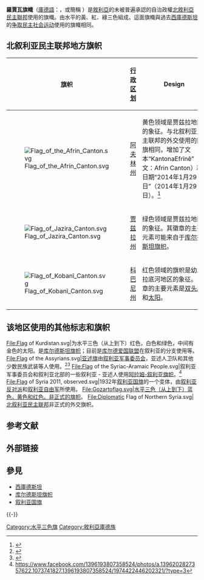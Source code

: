{{noteTA
|G1 = 地名
|1 = zh:庫爾德; zh-hans:库尔德; zh-hk:庫爾德; zh-tw:庫德;
}}

{{expand|time=2015-11-06T15:32:44+00:00}}

{{Infobox Flag
| Name = 北敘利亞民主聯邦旗幟
| Nickname = 北敘利亞民主聯邦旗幟
| Type = National
| Image = Flag of Syrian Kurdistan.svg
| Use = 110000
| Symbol = 
| Proportion = 2:3
| Adoption = 2012年
| Design = [[三色旗|三色旗]]
| name2       = 庫爾德斯坦國旗
| Image2      = Flag of Kurdistan.svg
| Use2        = 001010
| Symbol2     = {{IFIS|Equal}}
| Proportion2 = 2:3
| Adoption2   = 1991年
| Designer2     = [[伊拉克庫德斯坦|伊拉克庫德斯坦]]
| name3       = 庫爾德斯坦外交用旗
| Image3      = Diplomatic Flag of Northern Syria.svg
| Use3        = 001010
| Symbol3     = {{IFIS|Equal}}
| Proportion3 = 2:3
| Adoption3   = 2012年
| Designer3    = [[叙利亚庫德斯坦|叙利亚庫德斯坦]]
}}
{{Infobox coat of arms
|name             = 北敘利亞民主聯邦徽章
|image            =  Emblem of the Self Administration of Northern and Eastern Syria.svg
|image_width      = 200px
|middle           = Coat of Arms of Rojava.svg
|middle_width     = 150px
|middle_caption   = 北叙利亚民主联邦徽章
|lesser           = 
|lesser_width     = 
|lesser_caption   = 
|armiger          = {{flag|Rojava}}
|year_adopted     =  2012年（2018年修改为新徽章）
|shield           = 
|crest            = 
|supporters       = 
|other_elements   = 
|earlier_versions =
|use              = 
}}

{{羅賈瓦政治}}

'''羅賈瓦旗幟'''（[[庫德語|庫德語]]：{{Lang|ku|Ala Tevgera Civaka Demokratîk a Rojavayê Kurdistanê}}，或簡稱 {{Lang|ku|Ala Rojavayê Kurdistanê}}）是[[敘利亞|敘利亞]]的未被普遍承認的自治政權[[北敘利亞民主聯邦|北敘利亞民主聯邦]]使用的旗幟。由水平的黃、紅、綠三色組成。這面旗幟與過去[[西庫德斯坦|西庫德斯坦]]的[[争取民主社会运动|争取民主社会运动]]使用的旗幟相同。

==北叙利亚民主联邦地方旗帜==
{| class="wikitable"
|+
!旗帜
![[北叙利亚民主联邦|行政区划]]
!Design
|-
|[[File:Flag_of_the_Afrin_Canton.svg|center]]
|[[阿夫林州|阿夫林州]]
| 黄色领域是贾兹拉地区的象征。与北叙利亚民主联邦的外交使用的国旗相同，增加了文本“KantonaEfrînê”（英文：Afrin Canton）和日期“2014年1月29日”（2014年1月29日）。<ref>{{cite web|last1=Unknown|title=About Afrin|url=http://cantonafrin.com/en/pages/about%20afrin.html|website=Canton Afrin|publisher=Afrin Administration|accessdate=1 May 2018}}</ref>
|-
|[[File:Flag_of_Jazira_Canton.svg|center]]
|[[贾兹拉州|贾兹拉州]]
|绿色领域是贾兹拉地区的象征。其徽章的主要元素可能来自于[[库尔德斯坦旗帜|库尔德斯坦旗帜]]。
|-
|[[File:Flag_of_Kobanî_Canton.svg|center]]
|[[科巴尼州|科巴尼州]]
|红色领域的旗帜是幼发拉底河地区的象征。 徽章的主要元素是[[双头鹰|双头鹰]]和[[太阳|太阳]]。
|}
==该地区使用的其他标志和旗帜==
<gallery>
File:Flag of Kurdistan.svg|为水平三色（从上到下）红色，白色和绿色，中间有金色的太阳。是[[库尔德斯坦旗帜|库尔德斯坦旗帜]]；目前是[[库尔德爱国联盟|库尔德爱国联盟]]在叙利亚的分支使用等。
File:Flag of the Assyrians.svg|[[亚述旗|亚述旗]]由[[叙利亚军事委员会|叙利亚军事委员会]]，亚述人卫队和其他少数民族武装等人使用。<ref>{{Cite web|url=http://www.kurdishinfo.com/declaration-of-establishment-by-syrian-democratic-forces|title=Declaration of establishment by Syrian Democratic Forces|work=Kurdish Info|date=15 October 2015|access-date=2019-06-21|archive-url=https://web.archive.org/web/20171022060335/http://www.kurdishinfo.com/declaration-of-establishment-by-syrian-democratic-forces|archive-date=2017-10-22|dead-url=yes}}</ref><ref>{{Cite web |url=https://qph.ec.quoracdn.net/main-qimg-e47786ca639587de6c55b3836b7b6820-c |title=存档副本 |access-date=2019-06-21 |archive-url=https://web.archive.org/web/20171009190622/https://qph.ec.quoracdn.net/main-qimg-e47786ca639587de6c55b3836b7b6820-c |archive-date=2017-10-09 |dead-url=yes }}</ref>
File:Flag of the Syriac-Aramaic People.svg|叙利亚军事委员会和叙利亚北部的一些叙利亚 - 亚述人使用[[阿拉姆-叙利亚旗帜|阿拉姆-叙利亚旗帜]]。<ref>https://www.facebook.com/1396193807358524/photos/a.1396202827357622.1073741827.1396193807358524/1974422446202321/?type=3</ref>
File:Flag of Syria 2011, observed.svg|1932年[[叙利亚国旗|叙利亚国旗]]的一个变体，由[[叙利亚反对派|叙利亚反对派]]和[[叙利亚自由军|叙利亚自由军]]所使用。
File:Gozartoflag.svg|水平三色（从上到下）蓝色，黄色和红色。非正式的旗帜。
File:Diplomatic Flag of Northern Syria.svg|[[北叙利亚民主联邦|北叙利亚民主联邦]]非正式的外交旗帜。

</gallery>

== 参考文献 ==
{{Reflist}}

== 外部链接 ==

== 參見 ==
{{Portal box|纹章及旗帜}}
* [[西庫德斯坦|西庫德斯坦]]
* [[库尔德斯坦旗帜|库尔德斯坦旗帜]]
* [[叙利亚国旗|叙利亚国旗]]

{{-}}
{{庫德斯坦}}

[[Category:水平三色旗|Category:水平三色旗]]
[[Category:敘利亞庫德族|Category:敘利亞庫德族]]